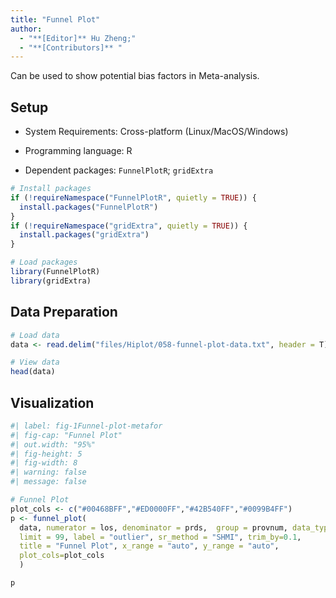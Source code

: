 ```yaml
---
title: "Funnel Plot"
author:
  - "**[Editor]** Hu Zheng;"
  - "**[Contributors]** "
---
```


Can be used to show potential bias factors in Meta-analysis.

## Setup

-   System Requirements: Cross-platform (Linux/MacOS/Windows)

-   Programming language: R

-   Dependent packages: `FunnelPlotR`; `gridExtra`

```r
# Install packages
if (!requireNamespace("FunnelPlotR", quietly = TRUE)) {
  install.packages("FunnelPlotR")
}
if (!requireNamespace("gridExtra", quietly = TRUE)) {
  install.packages("gridExtra")
}

# Load packages
library(FunnelPlotR)
library(gridExtra)
```

## Data Preparation

```r
# Load data
data <- read.delim("files/Hiplot/058-funnel-plot-data.txt", header = T)

# View data
head(data)
```

## Visualization

```r
#| label: fig-1Funnel-plot-metafor
#| fig-cap: "Funnel Plot"
#| out.width: "95%"
#| fig-height: 5
#| fig-width: 8
#| warning: false
#| message: false

# Funnel Plot
plot_cols <- c("#00468BFF","#ED0000FF","#42B540FF","#0099B4FF")
p <- funnel_plot(
  data, numerator = los, denominator = prds,  group = provnum, data_type = "SR",
  limit = 99, label = "outlier", sr_method = "SHMI", trim_by=0.1, 
  title = "Funnel Plot", x_range = "auto", y_range = "auto",
  plot_cols=plot_cols
  )

p
```


